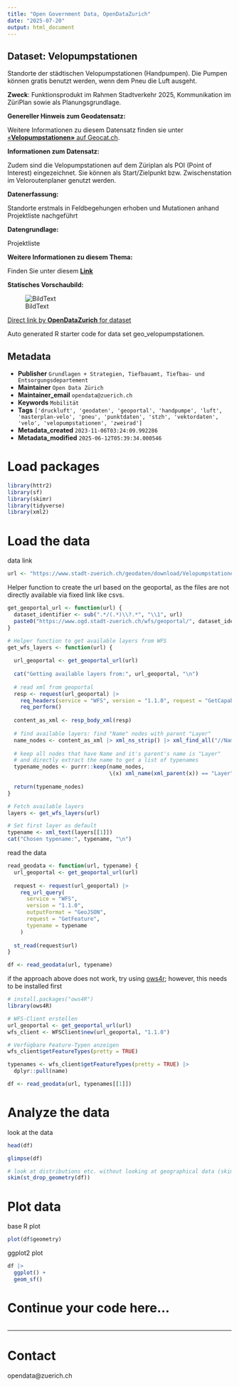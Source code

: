 ```yaml
---
title: "Open Government Data, OpenDataZurich"
date: "2025-07-20"
output: html_document
---
```


## Dataset: Velopumpstationen

Standorte der städtischen Velopumpstationen (Handpumpen). Die Pumpen können gratis benutzt werden, wenn dem Pneu die Luft ausgeht.

**Zweck**: Funktionsprodukt im Rahmen Stadtverkehr 2025, Kommunikation im ZüriPlan sowie als Planungsgrundlage.

**Genereller Hinweis zum Geodatensatz:**


Weitere Informationen zu diesem Datensatz finden sie unter [«**Velopumpstationen»** auf Geocat.ch](https://www.geocat.ch/geonetwork/srv/ger/catalog.search#/metadata/680641aa-6de9-816c-0a80-37dfe43b32b4).				
			   

**Informationen zum Datensatz:**

Zudem sind die Velopumpstationen auf dem Züriplan als POI (Point of Interest) eingezeichnet. Sie können als Start/Zielpunkt bzw. Zwischenstation im Veloroutenplaner genutzt werden.

**Datenerfassung:**

Standorte erstmals in Feldbegehungen erhoben und Mutationen anhand Projektliste nachgeführt

**Datengrundlage:**

Projektliste

**Weitere Informationen zu diesem Thema:**

Finden Sie unter diesem [**Link**](https://www.stadt-zuerich.ch/de/mobilitaet/velo/angebote-fuer-das-velo.html)

**Statisches Vorschaubild:**

![BildText](https://www.gis.stadt-zuerich.ch/zueriplan_docs/geocat/680641aa-6de9-816c-0a80-37dfe43b32b4.png)



[Direct link by **OpenDataZurich** for dataset](https://data.stadt-zuerich.ch/dataset/geo_velopumpstationen)

Auto generated R starter code for data set geo_velopumpstationen.

## Metadata

- **Publisher** `Grundlagen + Strategien, Tiefbauamt, Tiefbau- und Entsorgungsdepartement`
- **Maintainer** `Open Data Zürich`
- **Maintainer_email** `opendata@zuerich.ch`
- **Keywords** `Mobilität`
- **Tags** `['druckluft', 'geodaten', 'geoportal', 'handpumpe', 'luft', 'masterplan-velo', 'pneu', 'punktdaten', 'stzh', 'vektordaten', 'velo', 'velopumpstationen', 'zweirad']`
- **Metadata_created** `2023-11-06T03:24:09.992286`
- **Metadata_modified** `2025-06-12T05:39:34.000546`


# Load packages

```r
library(httr2)
library(sf)
library(skimr)
library(tidyverse)
library(xml2)
```

# Load the data

data link
```r
url <- "https://www.stadt-zuerich.ch/geodaten/download/Velopumpstationen?format=geojson_link"
```


Helper function to create the url based on the geoportal, as the files are not directly available via fixed link like csvs.
```r
get_geoportal_url <- function(url) {
  dataset_identifier <- sub(".*/(.*)\\?.*", "\\1", url)
  paste0("https://www.ogd.stadt-zuerich.ch/wfs/geoportal/", dataset_identifier)
}
```

```r
# Helper function to get available layers from WFS
get_wfs_layers <- function(url) {
  
  url_geoportal <- get_geoportal_url(url)
  
  cat("Getting available layers from:", url_geoportal, "\n")
  
  # read xml from geoportal
  resp <- request(url_geoportal) |> 
    req_headers(service = "WFS", version = "1.1.0", request = "GetCapabilities") |> 
    req_perform()
  
  content_as_xml <- resp_body_xml(resp)
  
  # find available layers: find "Name" nodes with parent "Layer"
  name_nodes <- content_as_xml |> xml_ns_strip() |> xml_find_all("//Name")
  
  # keep all nodes that have Name and it's parent's name is "Layer"
  # and directly extract the name to get a list of typenames
  typename_nodes <- purrr::keep(name_nodes,
                                \(x) xml_name(xml_parent(x)) == "Layer")
  
  return(typename_nodes)
}

# Fetch available layers
layers <- get_wfs_layers(url)

# Set first layer as default
typename <- xml_text(layers[[1]])
cat("Chosen typename:", typename, "\n")
```

read the data
```r
read_geodata <- function(url, typename) {
  url_geoportal <- get_geoportal_url(url)
  
  request <- request(url_geoportal) |>
    req_url_query(
      service = "WFS",
      version = "1.1.0",
      outputFormat = "GeoJSON",
      request = "GetFeature",
      typename = typename
    )
  
  st_read(request$url)
}

df <- read_geodata(url, typename)
```

if the approach above does not work, try using [ows4r](https://eblondel.github.io/ows4R/); however, this needs to be installed first
```r
# install.packages("ows4R")
library(ows4R)

# WFS-Client erstellen
url_geoportal <- get_geoportal_url(url)
wfs_client <- WFSClient$new(url_geoportal, "1.1.0")

# Verfügbare Feature-Typen anzeigen
wfs_client$getFeatureTypes(pretty = TRUE)

typenames <- wfs_client$getFeatureTypes(pretty = TRUE) |> 
  dplyr::pull(name)

df <- read_geodata(url, typenames[[1]])
```

# Analyze the data

look at the data
```r
head(df)
```

```r
glimpse(df)
```

```r
# look at distributions etc. without looking at geographical data (skim cannot deal with geometries)
skim(st_drop_geometry(df))
```

# Plot data

base R plot
```r
plot(df$geometry)
```

ggplot2 plot
```r
df |>
  ggplot() +
  geom_sf()
```

# Continue your code here...

```r

```

------------------------------------------------------------------------

# Contact

opendata@zuerich.ch
